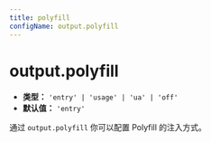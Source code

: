 ```yaml
---
title: polyfill
configName: output.polyfill
---
```


# output.polyfill

- **类型：** `'entry' | 'usage' | 'ua' | 'off'`
- **默认值：** `'entry'`

通过 `output.polyfill` 你可以配置 Polyfill 的注入方式。


<OutputPolyfillExtend />


<RsbuildConfig configName="output.polyfill" />
